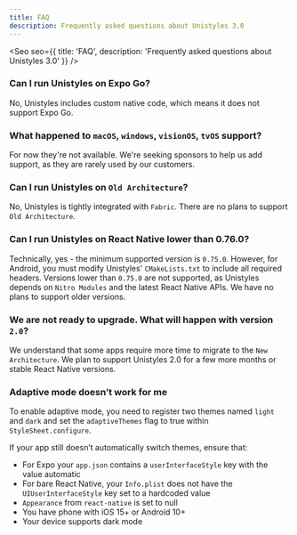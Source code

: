 ```yaml
---
title: FAQ
description: Frequently asked questions about Unistyles 3.0
---
```



<Seo
    seo={{
        title: 'FAQ',
        description: 'Frequently asked questions about Unistyles 3.0'
    }}
/>

### Can I run Unistyles on Expo Go?

No, Unistyles includes custom native code, which means it does not support Expo Go.

### What happened to `macOS`, `windows`, `visionOS`, `tvOS` support?

For now they're not available. We're seeking sponsors to help us add support, as they are rarely used by our customers.

### Can I run Unistyles on `Old Architecture`?

No, Unistyles is tightly integrated with `Fabric`. There are no plans to support `Old Architecture`.

### Can I run Unistyles on React Native lower than 0.76.0?

Technically, yes - the minimum supported version is `0.75.0`. However, for Android, you must modify Unistyles' `CMakeLists.txt` to include all required headers.
Versions lower than `0.75.0` are not supported, as Unistyles depends on `Nitro Modules` and the latest React Native APIs. We have no plans to support older versions.

### We are not ready to upgrade. What will happen with version `2.0`?

We understand that some apps require more time to migrate to the `New Architecture`. We plan to support Unistyles 2.0 for a few more months or stable React Native versions.

### Adaptive mode doesn’t work for me

To enable adaptive mode, you need to register two themes named `light` and `dark` and set the `adaptiveThemes` flag to true within `StyleSheet.configure`.

If your app still doesn’t automatically switch themes, ensure that:

- For Expo your `app.json` contains a `userInterfaceStyle` key with the value automatic
- For bare React Native, your `Info.plist` does not have the `UIUserInterfaceStyle` key set to a hardcoded value
- `Appearance` from `react-native` is set to null
- You have phone with iOS 15+ or Android 10+
- Your device supports dark mode
